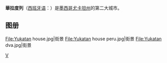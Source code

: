 {{otheruses|subject=[[墨西哥|墨西哥]]的城市|other=[[西班牙|西班牙]]的城市|華亞度列}}
{{noteTA
|1=zh-sg:華拉度列;zh-hk:華亞度列;zh-hans:巴利亚多利德;zh-hant:巴利亞多利德;}}
{{Infobox Settlement
| name = 華拉度列
| native_name = Valladolid
| image_skyline = Valladolid Mexico Cathedral.jpg
| imagesize = 250px
| image_caption = 
| image_flag = 
| image_shield = 
| pushpin_map = Mexico
| pushpin_label_position = bottom
| subdivision_type = 国家
| subdivision_name = {{MEX}}
| subdivision_type1 = [[墨西哥行政区划|州]]
| subdivision_name1 = [[尤卡坦州|尤卡坦州]]
| subdivision_type2 = 
| subdivision_name2 = 
| elevation_m = 
| elevation_ft = 
| area_total_km2 = 945.22
| population_as_of = 2005年
| population_total = 45868
| population_density_km2 = auto
| timezone = 
| utc_offset = 
| timezone_DST = 
| utc_offset_DST = 
| latd = 20
| latm = 41
| lats = 22
| latNS = N
| longd = 88
| longm = 12
| longs = 06
| longEW = W
| website =  
}}
'''華拉度列'''（[[西班牙语|西班牙语]]：'''{{lang|es|Valladolid}}'''）是[[墨西哥|墨西哥]][[尤卡坦州|尤卡坦州]]的第二大城市。

== 图册 ==
<gallery>
File:Yukatan house.jpg|街景
File:Yukatan house peru.jpg|街景
File:Yukatan dva.jpg|街景
</gallery>{{Authority control}}
{{Mexico-stub}}

[[Category:尤卡坦州城市|V]]